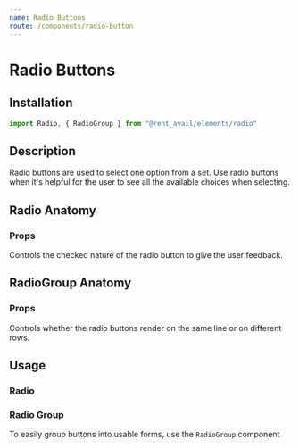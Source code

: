 ```yaml
---
name: Radio Buttons
route: /components/radio-button
---
```



# Radio Buttons

<Status status="production" />

## Installation

```js
import Radio, { RadioGroup } from "@rent_avail/elements/radio"
```

## Description

Radio buttons are used to select one option from a set. Use radio buttons when it's helpful for the user to see all the available choices when selecting.

## Radio Anatomy

### Props

<Prop name="checked" type="boolean">
  Controls the checked nature of the radio button to give the user feedback.
</Prop>

## RadioGroup Anatomy

### Props

<Prop name="inline" type="boolean">
  Controls whether the radio buttons render on the same line or on different rows.
</Prop>

## Usage

### Radio

<Playground>
  <Radio checked />
  <Radio />
</Playground>

### Radio Group

To easily group buttons into usable forms, use the `RadioGroup` component

<Playground column>
  <RadioGroup inline>
    <Radio name="user-type" />
    <Radio name="user-type" />
  </RadioGroup>
  <RadioGroup style={{ marginTop: "2rem" }}>
    <Radio name="payment-type" />
    <Radio name="payment-type" />
  </RadioGroup>
</Playground>
